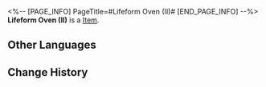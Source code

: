 <%-- [PAGE_INFO]
PageTitle=#Lifeform Oven (II)#
[END_PAGE_INFO] --%>
{{Item Infobox
|id          = 252329
|image       = Item Lifeform Oven (II).png{{subst:void|<!--$UPLOAD:<<SpriteOutput/Quest/PlanetFes/SwapCardPic/SwapCardPiece/1010_2.png>-<Item Lifeform Oven (II).png>-<Item Icons>>-->}}
|type        = 
|invCategory = 
|rarity      = 5
|effect      = 
|description = Complete a Memory Card set to gain buffs.
}}
{{Description|The trailblazing memories deep in your mind will provide inspiration to the game once you recall it in full.}}
'''Lifeform Oven (II)''' is a [[Item]].

==Other Languages==
{{Other Languages
|en   = Lifeform Oven (II)
|zhs  = 生命烘焙箱-Ⅱ
|zht  = 生命烘焙箱-Ⅱ
|ja   = 生命オーブン-II
|ko   = 생명 오븐-Ⅱ
|es   = Horno de la vida&nbsp;II
|fr   = Moule de la vie (II)
|ru   = Печь жизни II
|th   = เตาอบสิ่งมีชีวิต II
|vi   = Lồng Ấp Sinh Mệnh-II
|de   = Lebensform-Backofen (II)
|id   = Lifeform Oven II
|pt   = Encubadora de Formas de Vida (II)
}}

==Change History==
{{Change History|3.2}}